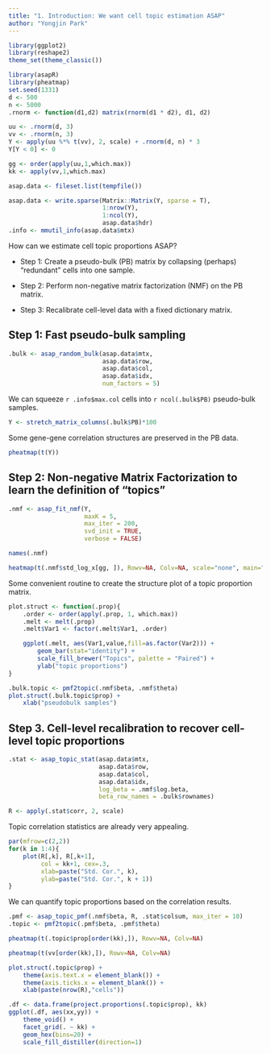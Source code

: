 ```yaml
---
title: "1. Introduction: We want cell topic estimation ASAP"
author: "Yongjin Park"
---
```


```r
library(ggplot2)
library(reshape2)
theme_set(theme_classic())
```

```r
library(asapR)
library(pheatmap)
set.seed(1331)
d <- 500
n <- 5000
.rnorm <- function(d1,d2) matrix(rnorm(d1 * d2), d1, d2)

uu <- .rnorm(d, 3)
vv <- .rnorm(n, 3)
Y <- apply(uu %*% t(vv), 2, scale) + .rnorm(d, n) * 3
Y[Y < 0] <- 0

gg <- order(apply(uu,1,which.max))
kk <- apply(vv,1,which.max)

asap.data <- fileset.list(tempfile())

asap.data <- write.sparse(Matrix::Matrix(Y, sparse = T),
                          1:nrow(Y),
                          1:ncol(Y),
                          asap.data$hdr)
.info <- mmutil_info(asap.data$mtx)
```

How can we estimate cell topic proportions ASAP?

* Step 1: Create a pseudo-bulk (PB) matrix by collapsing (perhaps) "redundant" cells into one sample.

* Step 2: Perform non-negative matrix factorization (NMF) on the PB matrix.

* Step 3: Recalibrate cell-level data with a fixed dictionary matrix.

## Step 1: Fast pseudo-bulk sampling

```r
.bulk <- asap_random_bulk(asap.data$mtx,
                          asap.data$row,
                          asap.data$col,
                          asap.data$idx,
                          num_factors = 5)
```

We can squeeze `r .info$max.col` cells into `r ncol(.bulk$PB)` pseudo-bulk samples.

```r
Y <- stretch_matrix_columns(.bulk$PB)*100
```
Some gene-gene correlation structures are preserved in the PB data.

```r
pheatmap(t(Y))
```

## Step 2: Non-negative Matrix Factorization to learn the definition of "topics"


```r
.nmf <- asap_fit_nmf(Y,
                     maxK = 5,
                     max_iter = 200,
                     svd_init = TRUE,
                     verbose = FALSE)
```

```r
names(.nmf)
```

```r
heatmap(t(.nmf$std_log_x[gg, ]), Rowv=NA, Colv=NA, scale="none", main="logX")
```

Some convenient routine to create the structure plot of a topic proportion matrix.

```r
plot.struct <- function(.prop){
    .order <- order(apply(.prop, 1, which.max))
    .melt <- melt(.prop)
    .melt$Var1 <- factor(.melt$Var1, .order)

    ggplot(.melt, aes(Var1,value,fill=as.factor(Var2))) +
        geom_bar(stat="identity") +
        scale_fill_brewer("Topics", palette = "Paired") +
        ylab("topic proportions")
}
```

```r
.bulk.topic <- pmf2topic(.nmf$beta, .nmf$theta)
plot.struct(.bulk.topic$prop) +
    xlab("pseudobulk samples")
```

## Step 3. Cell-level recalibration to recover cell-level topic proportions


```r
.stat <- asap_topic_stat(asap.data$mtx,
                         asap.data$row,
                         asap.data$col,
                         asap.data$idx,
                         log_beta = .nmf$log.beta,
                         beta_row_names = .bulk$rownames)

R <- apply(.stat$corr, 2, scale)
```

Topic correlation statistics are already very appealing.

```r
par(mfrow=c(2,2))
for(k in 1:4){
    plot(R[,k], R[,k+1],
         col = kk+1, cex=.3,
         xlab=paste("Std. Cor.", k),
         ylab=paste("Std. Cor.", k + 1))
}
```

We can quantify topic proportions based on the correlation results.

```r
.pmf <- asap_topic_pmf(.nmf$beta, R, .stat$colsum, max_iter = 10)
.topic <- pmf2topic(.pmf$beta, .pmf$theta)
```

```r
pheatmap(t(.topic$prop[order(kk),]), Rowv=NA, Colv=NA)
```

```r
pheatmap(t(vv[order(kk),]), Rowv=NA, Colv=NA)
```

```r
plot.struct(.topic$prop) +
    theme(axis.text.x = element_blank()) +
    theme(axis.ticks.x = element_blank()) +
    xlab(paste(nrow(R),"cells"))
```

```r
.df <- data.frame(project.proportions(.topic$prop), kk)
ggplot(.df, aes(xx,yy)) +
    theme_void() +
    facet_grid(. ~ kk) +
    geom_hex(bins=20) +
    scale_fill_distiller(direction=1)
```
